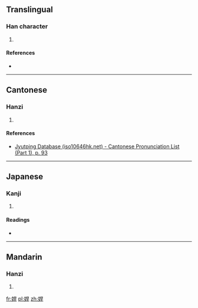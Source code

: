 ==Translingual==

===Han character===
{{Han char|rn=38|rad=女|as=07|sn=10|four=|canj=女日一十 (VAMJ)|ids=⿰[[女]][[旱]]}}

# {{defn|Han|sort=女07}}

====References====
* {{Han ref|kx=0263.130|dkj=06334|dj=0529.300|hdz=21051.040|uh=5A28|ud=23080}}

----

==Cantonese==

===Hanzi===
{{yue-hanzi|jyut=[[haan6]]|y=haan6}}

# {{defn|lang=yue|sort=女07}}

====References====
* [http://www.iso10646hk.net/jp/document/download.jsp Jyutping Database (iso10646hk.net) - Cantonese Pronunciation List (Part 1), p. 93]

----

==Japanese==

===Kanji===
{{ja-kanji|grade=|rs=女07}}

# {{defn|lang=ja|sort=女07}}

====Readings====
* {{ja-readings|on=[[ばん]] (ban), [[まん]] (man), [[かん]] (kan), [[げん]] (gen)|kun=[[ごうまん]] (gouman)}}

----

==Mandarin==

===Hanzi===
{{cmn-hanzi|pin=[[hàn]] ([[han4]])|wg=han<sup>4</sup>}}

# {{defn|lang=cmn|sort=女07}}

[[fr:娨]]
[[pl:娨]]
[[zh:娨]]
